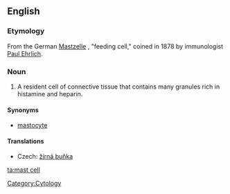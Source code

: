 ==English==

===Etymology===

From the German [[Mastzelle]] {{f}}, "feeding cell," coined in 1878 by immunologist [[w:Paul Ehrlich|Paul Ehrlich]].

===Noun===
{{en-noun|sg=[[mast]] [[cell]]}}
{{wikipedia}}
# A resident cell of connective tissue that contains many granules rich in histamine and heparin.

====Synonyms====
*[[mastocyte]]

====Translations====
{{trans-top|cell}}
*Czech: [[žírná buňka]] {{f}}
{{trans-mid}}
{{trans-bottom}}

[[Category:Cytology]]

[[ta:mast cell]]